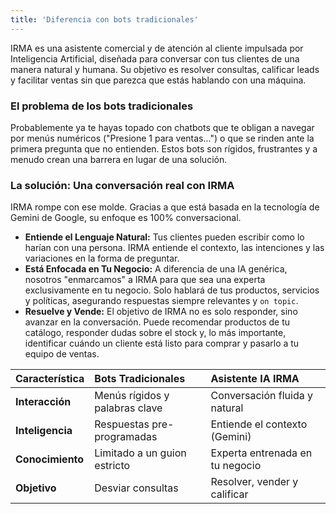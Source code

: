 ```yaml
---
title: 'Diferencia con bots tradicionales'
---
```


IRMA es una asistente comercial y de atención al cliente impulsada por Inteligencia Artificial, diseñada para conversar con tus clientes de una manera natural y humana. Su objetivo es resolver consultas, calificar leads y facilitar ventas sin que parezca que estás hablando con una máquina.

### El problema de los bots tradicionales

Probablemente ya te hayas topado con chatbots que te obligan a navegar por menús numéricos ("Presione 1 para ventas...") o que se rinden ante la primera pregunta que no entienden. Estos bots son rígidos, frustrantes y a menudo crean una barrera en lugar de una solución.

### La solución: Una conversación real con IRMA

IRMA rompe con ese molde. Gracias a que está basada en la tecnología de Gemini de Google, su enfoque es 100% conversacional.

* **Entiende el Lenguaje Natural:** Tus clientes pueden escribir como lo harían con una persona. IRMA entiende el contexto, las intenciones y las variaciones en la forma de preguntar.
* **Está Enfocada en Tu Negocio:** A diferencia de una IA genérica, nosotros "enmarcamos" a IRMA para que sea una experta exclusivamente en tu negocio. Solo hablará de tus productos, servicios y políticas, asegurando respuestas siempre relevantes y `on topic`.
* **Resuelve y Vende:** El objetivo de IRMA no es solo responder, sino avanzar en la conversación. Puede recomendar productos de tu catálogo, responder dudas sobre el stock y, lo más importante, identificar cuándo un cliente está listo para comprar y pasarlo a tu equipo de ventas.

| Característica | Bots Tradicionales | Asistente IA IRMA |
| :--- | :--- | :--- |
| **Interacción** | Menús rígidos y palabras clave | Conversación fluida y natural |
| **Inteligencia** | Respuestas pre-programadas | Entiende el contexto (Gemini) |
| **Conocimiento** | Limitado a un guion estricto | Experta entrenada en tu negocio |
| **Objetivo** | Desviar consultas | Resolver, vender y calificar |
